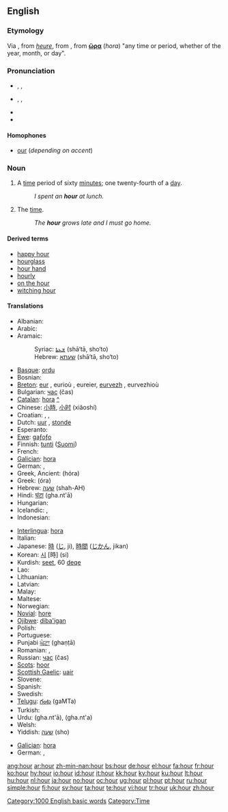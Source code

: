 ==English==

{{rank|thousand|looking|John|366|hour|air|reason|feel}}

===Etymology===
Via {{ME.}}, from {{OF.}} ''[[heure]]'', from {{L.}} {{term|hora|hōra|lang=la|hour}}, from
{{AGr.}} '''[[ὥρα]]''' (''hora'') "any time or period, whether of the year, month, or day".

===Pronunciation===
* {{a|RP|Australia}} {{enPR|ouə(r)}}, {{IPA|/aʊə(ɹ)/}}, {{SAMPA|/aU@(r)/}}
* {{a|US|Canada}} {{enPR|our}}, {{IPA|/aʊɹ/ ''or'' /aʊɚ/}}, {{SAMPA|/aUr/}}
* {{audio|en-us-hour.ogg|Audio (US)}}
* {{rhymes|aʊə(r)}}

====Homophones====
* [[our]] (''depending on accent'')

===Noun===
{{wikipedia}}
{{en-noun}}

# A [[time]] period of sixty [[minute]]s; one twenty-fourth of a [[day]].
#: ''I spent an '''hour''' at lunch.''
# {{poetic}} The [[time]].
#: ''The '''hour''' grows late and I must go home.''

====Derived terms====
* [[happy hour]]
* [[hourglass]]
* [[hour hand]]
* [[hourly]]
* [[on the hour]]
* [[witching hour]]

====Translations====
{{trans-top|time period of sixty minutes}}
* Albanian: {{t-|sq|orë|f|xs=Albanian}}
* Arabic: {{ARchar|[[ساعة]]}} {{IPAchar|(sāʕa)}} {{f}}
* Aramaic:
*: Syriac: [[ܫܥܬܐ]] (shā‘tā, sho‘to) {{f}}
*: Hebrew: [[שעתא]] (shā‘tā, sho‘to) {{f}}
* [[Basque]]: [[ordu]]
* Bosnian: {{t-|bs|sat|m}}
* [[Breton]]: [[eur]] {{f}}, eurioù {{p}}, eureier, [[eurvezh]] {{f}}, eurvezhioù {{p}}
* Bulgarian: [[час]] (čas) {{m}}
* [[Catalan]]: [[hora]] {{f}} [[:ca:hora|^]]
* Chinese: [[小時]], [[小时]] (xiǎoshí)
* Croatian: {{t+|hr|sat|m}}, {{t-|hr|ura|f}}, {{t-|hr|čas|m}}
* Dutch: [[uur]] {{n}}, [[stonde]] {{f}}
* Esperanto: {{t-|eo|horo|xs=Esperanto}}
* [[Ewe]]: [[gaƒoƒo]]
* Finnish: [[tunti]] ([[:fi:tunti|Suomi]])
* French: {{t+|fr|heure|f}}
* [[Galician]]: [[hora]] {{f}}
* German: {{t+|de|Stunde|f}}, {{t+|de|Uhr|f}}
* Greek, Ancient: {{IPAchar|[[ὥρα]]}} (hóra)  {{f}}
* Greek: {{t+|el|ώρα|f|sc=Grek}} (óra)
* Hebrew: [[שעה]] (shah-AH) {{f}}
* Hindi: [[घंटा]] (gha.nt'ā)
* Hungarian: {{t+|hu|óra}}
* Icelandic: {{t+|is|klukkustund}}, {{t+|is|klukkutími}}
* Indonesian: {{t-|id|jam|xs=Indonesian}}
{{trans-mid}}
* [[Interlingua]]: [[hora]]
* Italian: {{t+|it|ora|f}}
* Japanese: [[時]] ([[じ]], ji), [[時間]] ([[じかん]], jikan)
* Korean: [[시]] [時] (si)
* Kurdish: [[seet]], 60 [[deqe]]
* Lao: {{t-|lo|ຊົ່ວໂມງ|tr=sua-mööng|sc=Laoo|xs=Lao}}
* Lithuanian: {{t-|lt|valanda|f|xs=Lithuanian}}
* Latvian: {{t-|lv|stunda|f|xs=Latvian}}
* Malay: {{t-|ms|jam|xs=Malay}}
* Maltese: {{t-|mt|siegħa|xs=Maltese}}
* Norwegian: {{t+|no|time}}
* [[Novial]]: [[hore]]
* [[Ojibwe]]: [[diba'igan]]
* Polish: {{t+|pl|godzina|f}}
* Portuguese: {{t+|pt|hora|f}}
* Punjabi [[ਘੰਟਾ]] (ghaṇṭā)
* Romanian: {{t-|ro|oră|f}}, {{t+|ro|ceas|m|f}}
* Russian: [[час]] (čas) {{f}}
* [[Scots]]: [[hoor]]
* [[Scottish Gaelic]]: [[uair]]
* Slovene: {{t+|sl|ura|f}}
* Spanish: {{t+|es|hora|f}}
* Swedish: {{t+|sv|timme|c}}
* [[Telugu]]: [[గంట]] (gaMTa)
* Turkish: {{t+|tr|saat}}
* Urdu: {{URchar|[[گھنٹا]]}} (gha.nt'ā), {{URchar|[[گھنٹہ]]}} (gha.nt'a)
* Welsh: {{t-|cy|awr|f|xs=Welsh}}
* Yiddish: [[שעה]] (sho) {{f}}
{{trans-bottom}}

{{trans-top|the time}}
* [[Galician]]: [[hora]] {{f}}
* German: {{t+|de|Zeit|f}}, {{t+|de|Uhr}}
{{trans-mid}}
{{trans-bottom}}

[[Category:1000 English basic words]]
[[Category:Time]]

[[ang:hour]]
[[ar:hour]]
[[zh-min-nan:hour]]
[[bs:hour]]
[[de:hour]]
[[el:hour]]
[[fa:hour]]
[[fr:hour]]
[[ko:hour]]
[[hy:hour]]
[[io:hour]]
[[id:hour]]
[[it:hour]]
[[kk:hour]]
[[ky:hour]]
[[ku:hour]]
[[lt:hour]]
[[hu:hour]]
[[nl:hour]]
[[ja:hour]]
[[no:hour]]
[[oc:hour]]
[[ug:hour]]
[[pl:hour]]
[[pt:hour]]
[[ru:hour]]
[[simple:hour]]
[[fi:hour]]
[[sv:hour]]
[[ta:hour]]
[[te:hour]]
[[vi:hour]]
[[tr:hour]]
[[uk:hour]]
[[zh:hour]]